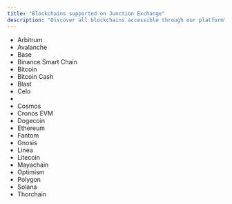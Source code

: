 ```yaml
---
title: "Blockchains supported on Junction Exchange"
description: "Discover all blockchains accessible through our platform"
---
```


- Arbitrum
- Avalanche
- Base
- Binance Smart Chain
- Bitcoin
- Bitcoin Cash
- Blast
- Celo
- 
- Cosmos
- Cronos EVM
- Dogecoin
- Ethereum
- Fantom
- Gnosis
- Linea
- Litecoin
- Mayachain
- Optimism
- Polygon
- Solana
- Thorchain